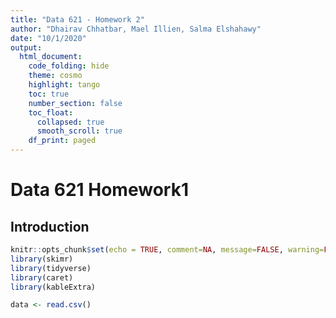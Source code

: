 ```yaml
---
title: "Data 621 - Homework 2"
author: "Dhairav Chhatbar, Mael Illien, Salma Elshahawy"
date: "10/1/2020"
output: 
  html_document:
    code_folding: hide
    theme: cosmo
    highlight: tango
    toc: true
    number_section: false
    toc_float:
      collapsed: true
      smooth_scroll: true
    df_print: paged
---
```

# Data 621 Homework1 

## Introduction 

```r
knitr::opts_chunk$set(echo = TRUE, comment=NA, message=FALSE, warning=FALSE)
library(skimr)
library(tidyverse)
library(caret)
library(kableExtra)
```

```r
data <- read.csv()
```

